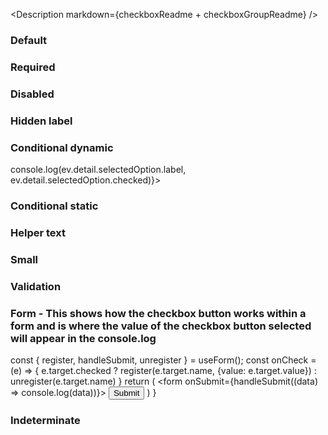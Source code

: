 
<Meta title="React Components/Checkbox" component={IcCheckboxGroup} />

<Description
  markdown={checkboxReadme + checkboxGroupReadme}
/>

### Default

<Canvas>
  <Story name="Default">
    <IcCheckboxGroup label="This is a label" name="1">
        <IcCheckbox
            value="valueName1"
            label="Unselected / Default"
          ></IcCheckbox>
          <IcCheckbox
            value="valueName2"
            label="Selected / Default"
            checked
          ></IcCheckbox>
          <IcCheckbox
            value="valueName3"
            label="Unselected / Disabled"
            disabled
          ></IcCheckbox>
        </IcCheckboxGroup>
  </Story>
</Canvas>

### Required

<Canvas>
  <Story name="Required">
        <IcCheckboxGroup label="This is a label" required name="1">
          <IcCheckbox
            value="valueName1"
            label="Unselected / Default"
          ></IcCheckbox>
          <IcCheckbox
            value="valueName2"
            label="Selected / Default"
            checked
          ></IcCheckbox>
          <IcCheckbox
            value="valueName3"
            label="Unselected / Disabled"
            disabled
          ></IcCheckbox>
        </IcCheckboxGroup>
  </Story>
</Canvas>

### Disabled

<Canvas>
  <Story name="Disabled">
        <IcCheckboxGroup label="This is a label" name="1" disabled>
          <IcCheckbox
            value="valueName1"
            label="Unselected / Disabled 1"
            disabled
          ></IcCheckbox>
          <IcCheckbox
            value="valueName2"
            label="Unselected / Disabled 2"
            disabled
          ></IcCheckbox>
          <IcCheckbox
            value="valueName3"
            label="Unselected / Disabled 3"
            disabled
          ></IcCheckbox>
          <IcCheckbox
            value="valueName4"
            label="Selected / Disabled"
            disabled
            checked
          ></IcCheckbox>
        </IcCheckboxGroup>
  </Story>
</Canvas>

### Hidden label

<Canvas>
  <Story name="Hidden label">
        <IcCheckboxGroup label="This is a label" hideLabel name="1">
          <IcCheckbox
            value="valueName1"
            label="Unselected / Default"
          ></IcCheckbox>
          <IcCheckbox
            value="valueName2"
            label="Selected / Default"
            checked
          ></IcCheckbox>
          <IcCheckbox
            value="valueName3"
            label="Unselected / Disabled"
            disabled
          ></IcCheckbox>
        </IcCheckboxGroup>
  </Story>
</Canvas>

### Conditional dynamic

<Canvas>
  <Story name="Conditional dynamic">
        <IcCheckboxGroup label="Conditional dynamic" name="1" onIcChange={(ev) => console.log(ev.detail.selectedOption.label, ev.detail.selectedOption.checked)}>
          <IcCheckbox
            additionalFieldDisplay="dynamic"
            value="valueName1"
            label="option1"
          >
            <IcTextField
              slot="additional-field"
              placeholder="Placeholder"
              label="What's your favourite type of coffee?"
            ></IcTextField>
          </IcCheckbox>
          <IcCheckbox
            additionalFieldDisplay="dynamic"
            value="valueName2"
            label="option2 - error example"
          >
            <IcTextField
              validationStatus="error"
              validationText="now it has really gone to (coffee) pot"
              slot="additional-field"
              placeholder="Placeholder"
              label="What's your favourite type of coffee?"
            >
            </IcTextField>
          </IcCheckbox>
          <IcCheckbox
            additionalFieldDisplay="dynamic"
            value="valueName3"
            label="option3"
          >
            <IcTextField
              slot="additional-field"
              placeholder="Placeholder"
              label="What's your favourite type of coffee?"
            ></IcTextField>
          </IcCheckbox>
        </IcCheckboxGroup>
  </Story>
</Canvas>

### Conditional static

<Canvas>
  <Story name="Conditional static" parameters={{ loki: { skip: true } }}>
        <IcCheckboxGroup label=" Conditional static " name="1">
          <IcCheckbox value="valueName1" label="option1">
            <IcTextField
              slot="additional-field"
              label="What's your favourite type of coffee?"
            ></IcTextField>
          </IcCheckbox>
          <IcCheckbox value="valueName2" label="option2"> </IcCheckbox>
        </IcCheckboxGroup>
  </Story>
</Canvas>

### Helper text

<Canvas>
  <Story name="Helper text">
    <IcCheckboxGroup label="This is a label" name="1" helperText="Helper text">
        <IcCheckbox
            value="valueName1"
            label="Unselected / Default"
          ></IcCheckbox>
          <IcCheckbox
            value="valueName2"
            label="Selected / Default"
            checked
          ></IcCheckbox>
          <IcCheckbox
            value="valueName3"
            label="Unselected / Disabled"
            disabled
          ></IcCheckbox>
        </IcCheckboxGroup>
  </Story>
</Canvas>

### Small

<Canvas>
  <Story name="Small">
    <IcCheckboxGroup label="This is a label" name="1" small>
        <IcCheckbox
            value="valueName1"
            label="Unselected / Default"
            small
          ></IcCheckbox>
          <IcCheckbox
            value="valueName2"
            label="Selected / Default"
            checked
            small
          ></IcCheckbox>
          <IcCheckbox
            value="valueName3"
            label="Unselected / Disabled"
            disabled
            small
          ></IcCheckbox>
        </IcCheckboxGroup>
  </Story>
</Canvas>

### Validation

<Canvas>
  <Story name="Validation">
    <IcCheckboxGroup label="This is a label" name="1" validationStatus="error" validationText="Error message">
        <IcCheckbox
            value="valueName1"
            label="Unselected / Default"
          ></IcCheckbox>
          <IcCheckbox
            value="valueName2"
            label="Selected / Default"
            checked
          ></IcCheckbox>
          <IcCheckbox
            value="valueName3"
            label="Unselected / Disabled"
            disabled
          ></IcCheckbox>
        </IcCheckboxGroup>
  </Story>
</Canvas>

### Form - This shows how the checkbox button works within a form and is where the value of the checkbox button selected will appear in the console.log

  const { register, handleSubmit, unregister } = useForm();
  const onCheck = (e) => {
    e.target.checked ? register(e.target.name, {value: e.target.value}) : unregister(e.target.name)
  }
  return (
    <form onSubmit={handleSubmit((data) => console.log(data))}>
      <IcCheckboxGroup label="This is a label" name="1">
        <IcCheckbox
          name="checkbox1"
          value="valueName1"
          label="Unselected / Default"
          onCheckboxChecked={onCheck}
        ></IcCheckbox>
        <IcCheckbox
          name="checkbox2"
          value="valueName2"
          label="Selected / Default"
          onCheckboxChecked={onCheck}
        ></IcCheckbox>
        <IcCheckbox
          name="checkbox3"
          value="valueName3"
          label="Unselected / Disabled"
          Disabled
        ></IcCheckbox>
      </IcCheckboxGroup>
      <input type="submit" value="Submit" />
    </form>
  )
}

<Canvas>
  <Story name="Form">
    <Form></Form>
  </Story>
</Canvas>

### Indeterminate

<Canvas>
  <Story name="Indeterminate">
    <IcCheckboxGroup label="Liked things" name="1">
        <IcCheckbox
          value="drinks"
          label="Drinks"
          checked="true"
          indeterminate="true"
        >
          <IcCheckboxGroup name="2" label="Coffee" hideLabel slot="additional-field">
            <IcCheckbox value="tea" label="Tea"></IcCheckbox>
            <IcCheckbox
              value="coffee"
              label="Coffee"
              checked="true"
              indeterminate="true"
            >
              <IcCheckboxGroup
                label="Coffees"
                hideLabel
                slot="additional-field"
                name="3"
              >
                <IcCheckbox value="mocha" label="Mocha"></IcCheckbox>
                <IcCheckbox
                  value="espresso"
                  label="Espresso"
                  checked
                ></IcCheckbox>
                <IcCheckbox value="cappucino" label="Cappucino"></IcCheckbox>
              </IcCheckboxGroup>
            </IcCheckbox>
            <IcCheckbox value="juice" label="Juice"></IcCheckbox>
          </IcCheckboxGroup>
        </IcCheckbox>
      </IcCheckboxGroup>
  </Story>
</Canvas>